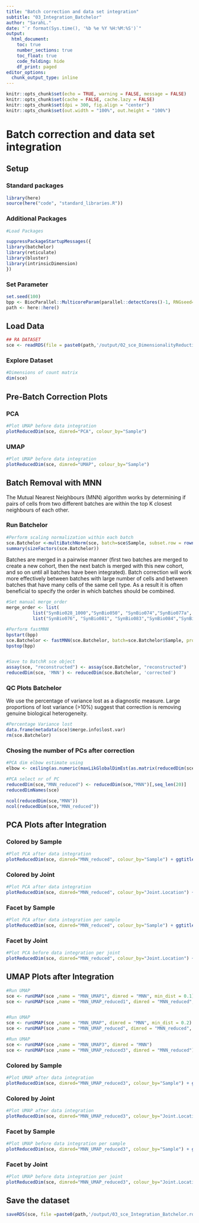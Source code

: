 ```yaml
---
title: "Batch correction and data set integration"
subtitle: "03_Integration_Batchelor"
author: "SarahL."
date: "`r format(Sys.time(), '%b %e %Y %H:%M:%S')`"
output: 
  html_document:
    toc: true
    number_sections: true   
    toc_float: true
    code_folding: hide
    df_print: paged
editor_options:
  chunk_output_type: inline
---
```


```r
knitr::opts_chunk$set(echo = TRUE, warning = FALSE, message = FALSE)
knitr::opts_chunk$set(cache = FALSE, cache.lazy = FALSE)
knitr::opts_chunk$set(dpi = 300, fig.align = "center")
knitr::opts_chunk$set(out.width = "100%", out.height = "100%")
```

# Batch correction and data set integration

## Setup

### Standard packages

```r
library(here)
source(here("code", "standard_libraries.R"))
```

### Additional Packages

```r
#Load Packages

suppressPackageStartupMessages({
library(batchelor)
library(reticulate)
library(bluster)
library(intrinsicDimension)
})

```

### Set Parameter

```r
set.seed(100)
bpp <- BiocParallel::MulticoreParam(parallel::detectCores()-1, RNGseed=100)
path <- here::here()
```


## Load Data

```r
## RA DATASET
sce <- readRDS(file = paste0(path,'/output/02_sce_DimensionalityReduction.rds'))
```


### Explore Dataset

```r
#Dimensions of count matrix
dim(sce)
```

## Pre-Batch Correction Plots {.tabset}

### PCA

```r
#Plot UMAP before data integration
plotReducedDim(sce, dimred="PCA", colour_by="Sample")
```

### UMAP

```r
#Plot UMAP before data integration
plotReducedDim(sce, dimred="UMAP", colour_by="Sample")
```

## Batch Removal with MNN
The Mutual Nearest Neighbours (MNN) algorithm works by determining if pairs of cells from two different batches are within the top K closest neighbours of each other.


### Run Batchelor 

```r
#Perform scaling normalization within each batch
sce.Batchelor <-multiBatchNorm(sce, batch=sce$Sample, subset.row = rownames(sce)[rowData(sce)[["is_hvg"]]], normalize.all=TRUE, BPPARAM = bpp)
summary(sizeFactors(sce.Batchelor))

```

Batches are merged in a pairwise manner (first two batches are merged to create a new cohort, then the next batch is merged with this new cohort, and so on until all batches have been integrated). Batch correction will work more effectively between batches with large number of cells and between batches that have many cells of the same cell type. As a result it is often beneficial to specify the order in which batches should be combined.

```r
#Set manual merge_order
merge_order <- list(
          list("SynBio028_1000","SynBio050", "SynBio074","SynBio077a", "SynBio077b"), #seronegative
          list("SynBio076", "SynBio081", "SynBio083","SynBio084","SynBio087","SynBio093", "SynBio096","SynBio098a", "SynBio098b", "SynBio127", "SynBio130", "SynBio049"))#seropositive


```


```r
#Perform fastMNN
bpstart(bpp)
sce.Batchelor <- fastMNN(sce.Batchelor, batch=sce.Batchelor$Sample, prop.k=0.05,  subset.row = rownames(sce.Batchelor)[rowData(sce.Batchelor)[["is_hvg"]]], correct.all=TRUE,BPPARAM = bpp)#merge.order = merge_order,
bpstop(bpp)


#Save to BatchR sce object
assay(sce, "reconstructed") <- assay(sce.Batchelor, "reconstructed")
reducedDim(sce, 'MNN') <- reducedDim(sce.Batchelor, 'corrected')
```


### QC Plots Batchelor

We use the percentage of variance lost as a diagnostic measure. Large proportions of lost variance (>10%) suggest that correction is removing genuine biological heterogeneity.
```r
#Percentage Variance lost
data.frame(metadata(sce)$merge.info$lost.var)
rm(sce.Batchelor)
```


### Chosing the number of PCs after correction

```r
#PCA dim elbow estimate using 
elbow <- ceiling(as.numeric(maxLikGlobalDimEst(as.matrix(reducedDim(sce, "MNN")), k=10)))

#PCA select nr of PC
reducedDim(sce,"MNN_reduced") <- reducedDim(sce,"MNN")[,seq_len(20)]
reducedDimNames(sce)

ncol(reducedDim(sce,"MNN"))
ncol(reducedDim(sce,"MNN_reduced"))

```


## PCA Plots after Integration {.tabset}

### Colored by Sample

```r
#Plot PCA after data integration
plotReducedDim(sce, dimred="MNN_reduced", colour_by="Sample") + ggtitle("PCA after data integration with fastMNN")
```

### Colored by Joint

```r
#Plot PCA after data integration
plotReducedDim(sce, dimred="MNN_reduced", colour_by="Joint.Location") + ggtitle("PCA after data integration with fastMNN")
```

### Facet by Sample

```r
#Plot PCA after data integration per sample
plotReducedDim(sce, dimred="MNN_reduced", colour_by="Sample") + ggtitle("PCA after data integration with fastMNN")+ facet_wrap(~sce$Sample)+ theme(strip.background=element_rect(fill="white"))
```

### Facet by Joint

```r
#Plot PCA before data integration per joint
plotReducedDim(sce, dimred="MNN_reduced", colour_by="Joint.Location") + ggtitle("PCA after data integration with fastMNN")+ facet_wrap(~sce$Joint.Location)+ theme(strip.background=element_rect(fill="white"))
```


## UMAP Plots after Integration {.tabset}

```r
#Run UMAP
sce <- runUMAP(sce ,name = "MNN_UMAP1", dimred = "MNN", min_dist = 0.1)
sce <- runUMAP(sce ,name = "MNN_UMAP_reduced1", dimred = "MNN_reduced", min_dist = 0.1)


#Run UMAP
sce <- runUMAP(sce ,name = "MNN_UMAP", dimred = "MNN", min_dist = 0.2)
sce <- runUMAP(sce ,name = "MNN_UMAP_reduced", dimred = "MNN_reduced", min_dist = 0.2)

#Run UMAP
sce <- runUMAP(sce ,name = "MNN_UMAP3", dimred = "MNN")
sce <- runUMAP(sce ,name = "MNN_UMAP_reduced3", dimred = "MNN_reduced")
```

### Colored by Sample

```r
#Plot UMAP after data integration
plotReducedDim(sce, dimred="MNN_UMAP_reduced3", colour_by="Sample") + ggtitle("UMAP after data integration with fastMNN")
```

### Colored by Joint

```r
#Plot UMAP after data integration
plotReducedDim(sce, dimred="MNN_UMAP_reduced3", colour_by="Joint.Location") + ggtitle("UMAP after data integration with fastMNN")
```

### Facet by Sample

```r
#Plot UMAP before data integration per sample
plotReducedDim(sce, dimred="MNN_UMAP_reduced3", colour_by="Sample") + ggtitle("UMAP after data integration with fastMNN")+ facet_wrap(~sce$Sample)+ theme(strip.background=element_rect(fill="white"))
```

### Facet by Joint

```r
#Plot UMAP before data integration per joint
plotReducedDim(sce, dimred="MNN_UMAP_reduced3", colour_by="Joint.Location") + ggtitle("UMAP after data integration with fastMNN")+ facet_wrap(~sce$Joint.Location)+ theme(strip.background=element_rect(fill="white"))
```


## Save the dataset

```r
saveRDS(sce, file =paste0(path,'/output/03_sce_Integration_Batchelor.rds'))
```
